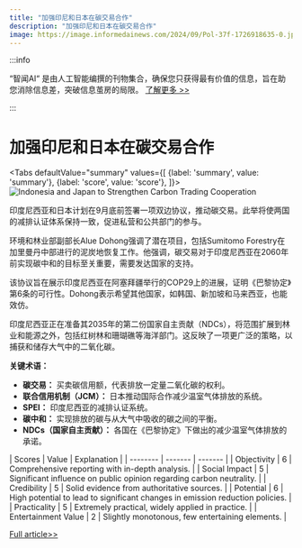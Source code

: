 ```yaml
---
title: "加强印尼和日本在碳交易合作"
description: "加强印尼和日本在碳交易合作"
image: https://image.informedainews.com/2024/09/Pol-37f-1726918635-0.jpg
---
```



:::info

“智闻AI“ 是由人工智能编撰的刊物集合，确保您只获得最有价值的信息，旨在助您消除信息差，突破信息茧房的局限。  [了解更多 >>](/)

:::

# 加强印尼和日本在碳交易合作


<Tabs
	defaultValue="summary"
	values={[
	{label: 'summary', value: 'summary'},
	{label: 'score', value: 'score'},
]}>
<TabItem value="summary">
<img
  src="https://image.informedainews.com/2024/09/Pol-37f-1726918635-0.jpg"
  alt="Indonesia and Japan to Strengthen Carbon Trading Cooperation"
/>



印度尼西亚和日本计划在9月底前签署一项双边协议，推动碳交易。此举将使两国的减排认证体系保持一致，促进私营和公共部门的参与。

环境和林业部副部长Alue Dohong强调了潜在项目，包括Sumitomo Forestry在加里曼丹中部进行的泥炭地恢复工作。他强调，碳交易对于印度尼西亚在2060年前实现碳中和的目标至关重要，需要发达国家的支持。

该协议旨在展示印度尼西亚在阿塞拜疆举行的COP29上的进展，证明《巴黎协定》第6条的可行性。Dohong表示希望其他国家，如韩国、新加坡和马来西亚，也能效仿。

印度尼西亚正在准备其2035年的第二份国家自主贡献（NDCs），将范围扩展到林业和能源之外，包括红树林和珊瑚礁等海洋部门。这反映了一项更广泛的策略，以捕获和储存大气中的二氧化碳。

**关键术语：**
- **碳交易：** 买卖碳信用额，代表排放一定量二氧化碳的权利。
- **联合信用机制（JCM）：** 日本推动国际合作减少温室气体排放的系统。
- **SPEI：** 印度尼西亚的减排认证系统。
- **碳中和：** 实现排放的碳与从大气中吸收的碳之间的平衡。
- **NDCs（国家自主贡献）：** 各国在《巴黎协定》下做出的减少温室气体排放的承诺。
</TabItem>
<TabItem value="score">
	| Scores     | Value   | Explanation |
	| -------- | ------- | ------- |
	| Objectivity  | 6    | Comprehensive reporting with in-depth analysis.    |
	| Social Impact | 5     | Significant influence on public opinion regarding carbon neutrality.    |
	| Credibility    | 5    | Solid evidence from authoritative sources.    |
	| Potential    | 6    | High potential to lead to significant changes in emission reduction policies.    |
	| Practicality    | 5    | Extremely practical, widely applied in practice.    |
	| Entertainment Value    | 2    | Slightly monotonous, few entertaining elements.    |
</TabItem>
</Tabs>

[Full article>>](https://asia.nikkei.com/Spotlight/Environment/Climate-Change/Indonesia-to-deepen-carbon-trading-cooperation-with-Japan)
